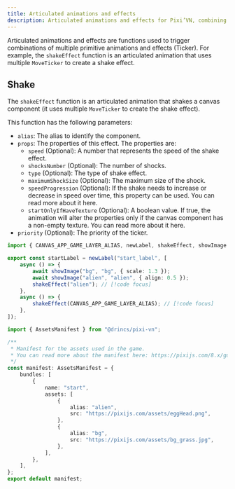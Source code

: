 ```yaml
---
title: Articulated animations and effects
description: Articulated animations and effects for Pixi’VN, combining multiple primitives like shakeEffect.
---
```


Articulated animations and effects are functions used to trigger combinations of multiple <DynamicLink href="/start/canvas-tickers">primitive animations and effects (Ticker)</DynamicLink>. For example, the `shakeEffect` function is an articulated animation that uses multiple `MoveTicker` to create a shake effect.

## Shake

The `shakeEffect` function is an articulated animation that shakes a canvas component (it uses multiple `MoveTicker` to create the shake effect).

This function has the following parameters:

* `alias`: The <DynamicLink href="/start/canvas-alias">alias</DynamicLink> to identify the component.
* `props`: The properties of this effect. The properties are:
  * `speed` (Optional): A number that represents the speed of the shake effect.
  * `shocksNumber` (Optional): The number of shocks.
  * `type` (Optional): The type of shake effect.
  * `maximumShockSize` (Optional): The maximum size of the shock.
  * `speedProgression` (Optional): If the shake needs to increase or decrease in speed over time, this property can be used. You can read more about it <DynamicLink href="/start/canvas-tickers#speed-progression-property">here</DynamicLink>.
  * `startOnlyIfHaveTexture` (Optional): A boolean value. If true, the animation will alter the properties only if the canvas component has a non-empty texture. You can read more about it <DynamicLink href="/start/canvas-tickers#start-only-if-have-texture-property">here</DynamicLink>.
* `priority` (Optional): The priority of the ticker.

```ts tab="labels/startLabel.ts"
import { CANVAS_APP_GAME_LAYER_ALIAS, newLabel, shakeEffect, showImage } from "@drincs/pixi-vn";

export const startLabel = newLabel("start_label", [
    async () => {
        await showImage("bg", "bg", { scale: 1.3 });
        await showImage("alien", "alien", { align: 0.5 });
        shakeEffect("alien"); // [!code focus]
    },
    async () => {
        shakeEffect(CANVAS_APP_GAME_LAYER_ALIAS); // [!code focus]
    },
]);
```

```ts tab="assets/manifest.ts"
import { AssetsManifest } from "@drincs/pixi-vn";

/**
 * Manifest for the assets used in the game.
 * You can read more about the manifest here: https://pixijs.com/8.x/guides/components/assets#loading-multiple-assets
 */
const manifest: AssetsManifest = {
    bundles: [
        {
            name: "start",
            assets: [
                {
                    alias: "alien",
                    src: "https://pixijs.com/assets/eggHead.png",
                },
                {
                    alias: "bg",
                    src: "https://pixijs.com/assets/bg_grass.jpg",
                },
            ],
        },
    ],
};
export default manifest;
```

<ShakeExample />
